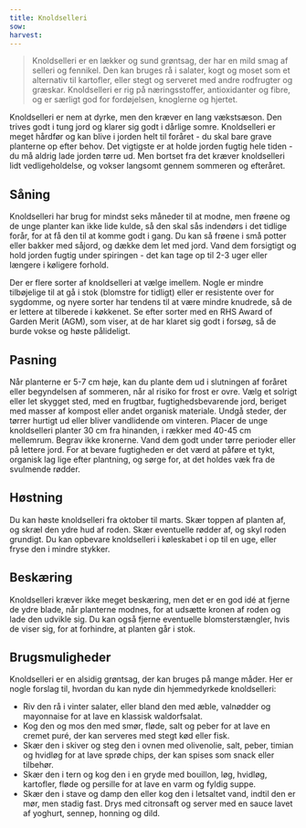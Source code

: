 ```yaml
---
title: Knoldselleri
sow:
harvest:
---
```


> Knoldselleri er en lækker og sund grøntsag, der har en mild smag af selleri og fennikel. Den kan bruges rå i salater, kogt og moset som et alternativ til kartofler, eller stegt og serveret med andre rodfrugter og græskar. Knoldselleri er rig på næringsstoffer, antioxidanter og fibre, og er særligt god for fordøjelsen, knoglerne og hjertet.

Knoldselleri er nem at dyrke, men den kræver en lang vækstsæson. Den trives godt i tung jord og klarer sig godt i dårlige somre. Knoldselleri er meget hårdfør og kan blive i jorden helt til foråret - du skal bare grave planterne op efter behov. Det vigtigste er at holde jorden fugtig hele tiden - du må aldrig lade jorden tørre ud. Men bortset fra det kræver knoldselleri lidt vedligeholdelse, og vokser langsomt gennem sommeren og efteråret.

## Såning

Knoldselleri har brug for mindst seks måneder til at modne, men frøene og de unge planter kan ikke lide kulde, så den skal sås indendørs i det tidlige forår, for at få den til at komme godt i gang. Du kan så frøene i små potter eller bakker med såjord, og dække dem let med jord. Vand dem forsigtigt og hold jorden fugtig under spiringen - det kan tage op til 2-3 uger eller længere i køligere forhold.

Der er flere sorter af knoldselleri at vælge imellem. Nogle er mindre tilbøjelige til at gå i stok (blomstre for tidligt) eller er resistente over for sygdomme, og nyere sorter har tendens til at være mindre knudrede, så de er lettere at tilberede i køkkenet. Se efter sorter med en RHS Award of Garden Merit (AGM), som viser, at de har klaret sig godt i forsøg, så de burde vokse og høste pålideligt.

## Pasning

Når planterne er 5-7 cm høje, kan du plante dem ud i slutningen af foråret eller begyndelsen af sommeren, når al risiko for frost er ovre. Vælg et solrigt eller let skygget sted, med en frugtbar, fugtighedsbevarende jord, beriget med masser af kompost eller andet organisk materiale. Undgå steder, der tørrer hurtigt ud eller bliver vandlidende om vinteren. Placer de unge knoldselleri planter 30 cm fra hinanden, i rækker med 40-45 cm mellemrum. Begrav ikke kronerne. Vand dem godt under tørre perioder eller på lettere jord. For at bevare fugtigheden er det værd at påføre et tykt, organisk lag lige efter plantning, og sørge for, at det holdes væk fra de svulmende rødder.

## Høstning

Du kan høste knoldselleri fra oktober til marts. Skær toppen af planten af, og skræl den ydre hud af roden. Skær eventuelle rødder af, og skyl roden grundigt. Du kan opbevare knoldselleri i køleskabet i op til en uge, eller fryse den i mindre stykker.

## Beskæring

Knoldselleri kræver ikke meget beskæring, men det er en god idé at fjerne de ydre blade, når planterne modnes, for at udsætte kronen af roden og lade den udvikle sig. Du kan også fjerne eventuelle blomsterstængler, hvis de viser sig, for at forhindre, at planten går i stok.

## Brugsmuligheder

Knoldselleri er en alsidig grøntsag, der kan bruges på mange måder. Her er nogle forslag til, hvordan du kan nyde din hjemmedyrkede knoldselleri:

- Riv den rå i vinter salater, eller bland den med æble, valnødder og mayonnaise for at lave en klassisk waldorfsalat.
- Kog den og mos den med smør, fløde, salt og peber for at lave en cremet puré, der kan serveres med stegt kød eller fisk.
- Skær den i skiver og steg den i ovnen med olivenolie, salt, peber, timian og hvidløg for at lave sprøde chips, der kan spises som snack eller tilbehør.
- Skær den i tern og kog den i en gryde med bouillon, løg, hvidløg, kartofler, fløde og persille for at lave en varm og fyldig suppe.
- Skær den i stave og damp den eller kog den i letsaltet vand, indtil den er mør, men stadig fast. Drys med citronsaft og server med en sauce lavet af yoghurt, sennep, honning og dild.
